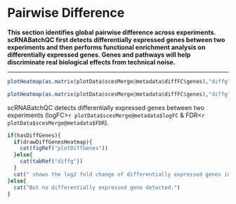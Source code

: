 # Pairwise Difference

**This section identifies global pairwise difference across experiments. scRNABatchQC first detects differentially expressed genes between two experiments and then performs functional enrichment analysis on differentially expressed genes. Genes and pathways will help discriminate real biological effects from technical noise.**

<hr>


```r
plotHeatmap(as.matrix(plotData$scesMerge@metadata$diffFC$genes),"diffg")
```
```r
plotHeatmap(as.matrix(plotData$scesMerge@metadata$diffFC$genes),"diffg")
```

scRNABatchQC detects differentially expressed genes between two experiments (logFC>`r plotData$scesMerge@metadata$logFC` & FDR<`r plotData$scesMerge@metadata$FDR`). 

```r
if(hasDiffGenes){
  if(drawDiffGenesHeatmap){
    cat(figRef("plotDiffGenes"))
  }else{
    cat(tabRef("diffg"))
  }
  cat(" shows the log2 fold change of differentially expressed genes in each pairwise comparison.")
}else{
  cat("But no differentially expressed gene detected.")
}
```
